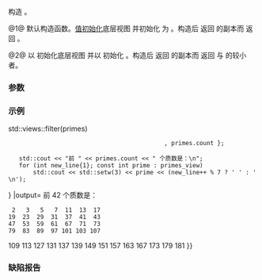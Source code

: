 {{cpp/ranges/take_view/title|take_view}}
{{cpp/ranges/take_view/navbar}}
{{dcl begin}}
{{dcl|num=1|since=c++20|1=
take_view() requires std::default_initializable&lt;V&gt; = default;&lt;!-- P2325R3 --&gt;
}}
{{dcl|num=2|since=c++20|1=
constexpr explicit take_view( V base, ranges::range_difference_t&lt;V&gt; count );
}}
{{dcl end}}

构造 {{tt|take_view}}。

@1@ 默认构造函数。[[cpp/language/value initialization|值初始化]]底层视图 {{rlpi|/#数据成员|base_}} 并初始化 {{rlpi|/#数据成员|count_}} 为 {{c|0}}。构造后 {{rlpf|base}} 返回 {{c|V()}} 的副本而 {{rlpf|size}} 返回 {{c|0}}。

@2@ 以 {{c|std::move(base)}} 初始化底层视图 {{tti|base_}} 并以 {{c|count}} 初始化 {{tti|count_}}。构造后 {{rlpf|base}} 返回 {{c|base}} 的副本而 {{rlpf|size}} 返回 {{c|count}} 与 {{c|ranges::size(base)}} 的较小者。

===参数===
{{par begin}}
{{par|base|底层视图}}
{{par|count|要收取的元素数}}
{{par end}}

===示例===
{{example
|打印前 {{c|n}} 个质数，用{{enwiki|Sieve of Eratosthenes|埃拉托色尼筛法}}生成它们。
|code=
#include &lt;bit&gt;
#include &lt;bitset&gt;
#include &lt;iomanip&gt;
#include &lt;iostream&gt;
#include &lt;limits&gt;
#include &lt;ranges&gt;

constexpr unsigned clog2(auto x) // ≈ ⌈ log₂(x) ⌉
{
    return std::numeric_limits&lt;decltype(x)&gt;::digits - std::countl_zero(x);
}

template&lt;unsigned Count&gt;
struct FirstPrimes
{
    static constexpr int count = Count;
    
    constexpr bool operator()(int n) // 是否是质数？
    {
        return n &lt; 2 ? false :
               n == 2 ? true :
               n % 2 == 0 or bits_.test(n / 2) ? false : true;
    }
private:
    consteval static auto init()
    {
        std::bitset&lt;size_ / 2 + 1&gt; bits;
        for (int n{3}; n &lt; size_; n += 2)
            for (int i{n}, j{3}, k{}; (k = i * j) &lt; size_; j += 2)
                bits.set(k / 2);
        return bits;
    }

    // 仅保留奇数；0 意味着它是质数
    constexpr static auto bits_ { init() };
 
    // a(n) &lt;= n * (log(n) + log(log(n)))
    static constexpr int size_ = Count * (clog2(Count) + clog2(clog2(Count)));
};

int main()
{
    constexpr FirstPrimes&lt;42&gt; primes;
    
    auto primes_view = std::ranges::take_view{ std::views::iota(1)
                                             {{!}} std::views::filter(primes)
                                             , primes.count };
    
    std::cout &lt;&lt; "前 " &lt;&lt; primes.count &lt;&lt; " 个质数是：\n";
    for (int new_line{1}; const int prime : primes_view)
        std::cout &lt;&lt; std::setw(3) &lt;&lt; prime &lt;&lt; (new_line++ % 7 ? ' ' : '\n');
}
|output=
前 42 个质数是：
  2   3   5   7  11  13  17
 19  23  29  31  37  41  43
 47  53  59  61  67  71  73
 79  83  89  97 101 103 107
109 113 127 131 137 139 149
151 157 163 167 173 179 181
}}

===缺陷报告===
{{dr list begin}}
{{dr list item|wg=lwg|dr=3714|paper=P2711R1|std=C++20|before=多参数构造函数不是显式的|after=改成显式的}}
{{dr list end}}

{{langlinks|en|es|ja|ru}}